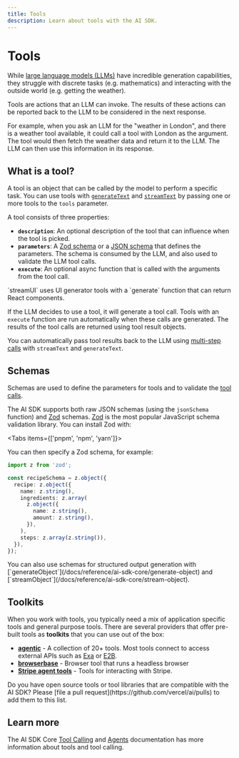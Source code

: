 ```yaml
---
title: Tools
description: Learn about tools with the AI SDK.
---
```


# Tools

While [large language models (LLMs)](/docs/foundations/overview#large-language-models) have incredible generation capabilities,
they struggle with discrete tasks (e.g. mathematics) and interacting with the outside world (e.g. getting the weather).

Tools are actions that an LLM can invoke.
The results of these actions can be reported back to the LLM to be considered in the next response.

For example, when you ask an LLM for the "weather in London", and there is a weather tool available, it could call a tool
with London as the argument. The tool would then fetch the weather data and return it to the LLM. The LLM can then use this
information in its response.

## What is a tool?

A tool is an object that can be called by the model to perform a specific task.
You can use tools with [`generateText`](/docs/reference/ai-sdk-core/generate-text)
and [`streamText`](/docs/reference/ai-sdk-core/stream-text) by passing one or more tools to the `tools` parameter.

A tool consists of three properties:

- **`description`**: An optional description of the tool that can influence when the tool is picked.
- **`parameters`**: A [Zod schema](/docs/foundations/tools#schema-specification-and-validation-with-zod) or a [JSON schema](/docs/reference/ai-sdk-core/json-schema) that defines the parameters. The schema is consumed by the LLM, and also used to validate the LLM tool calls.
- **`execute`**: An optional async function that is called with the arguments from the tool call.

<Note>
  `streamUI` uses UI generator tools with a `generate` function that can return
  React components.
</Note>

If the LLM decides to use a tool, it will generate a tool call.
Tools with an `execute` function are run automatically when these calls are generated.
The results of the tool calls are returned using tool result objects.

You can automatically pass tool results back to the LLM
using [multi-step calls](/docs/ai-sdk-core/tools-and-tool-calling#multi-step-calls) with `streamText` and `generateText`.

## Schemas

Schemas are used to define the parameters for tools and to validate the [tool calls](/docs/ai-sdk-core/tools-and-tool-calling).

The AI SDK supports both raw JSON schemas (using the `jsonSchema` function) and [Zod](https://zod.dev/) schemas.
[Zod](https://zod.dev/) is the most popular JavaScript schema validation library.
You can install Zod with:

<Tabs items={['pnpm', 'npm', 'yarn']}>
  <Tab>
    <Snippet text="pnpm add zod" dark />
  </Tab>
  <Tab>
    <Snippet text="npm install zod" dark />
  </Tab>
  <Tab>
    <Snippet text="yarn add zod" dark />
  </Tab>
</Tabs>

You can then specify a Zod schema, for example:

```ts
import z from 'zod';

const recipeSchema = z.object({
  recipe: z.object({
    name: z.string(),
    ingredients: z.array(
      z.object({
        name: z.string(),
        amount: z.string(),
      }),
    ),
    steps: z.array(z.string()),
  }),
});
```

<Note>
  You can also use schemas for structured output generation with
  [`generateObject`](/docs/reference/ai-sdk-core/generate-object) and
  [`streamObject`](/docs/reference/ai-sdk-core/stream-object).
</Note>

## Toolkits

When you work with tools, you typically need a mix of application specific tools and general purpose tools.
There are several providers that offer pre-built tools as **toolkits** that you can use out of the box:

- **[agentic](https://github.com/transitive-bullshit/agentic)** - A collection of 20+ tools. Most tools connect to access external APIs such as [Exa](https://exa.ai/) or [E2B](https://e2b.dev/).
- **[browserbase](https://github.com/browserbase/js-sdk?tab=readme-ov-file#vercel-ai-sdk-integration)** - Browser tool that runs a headless browser
- **[Stripe agent tools](https://docs.stripe.com/agents)** - Tools for interacting with Stripe.

<Note>
  Do you have open source tools or tool libraries that are compatible with the
  AI SDK? Please [file a pull request](https://github.com/vercel/ai/pulls) to
  add them to this list.
</Note>

## Learn more

The AI SDK Core [Tool Calling](/docs/ai-sdk-core/tools-and-tool-calling)
and [Agents](/docs/ai-sdk-core/agents) documentation has more information about tools and tool calling.
